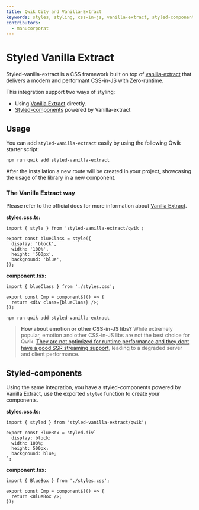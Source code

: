 ```yaml
---
title: Qwik City and Vanilla-Extract
keywords: styles, styling, css-in-js, vanilla-extract, styled-components
contributors:
  - manucorporat
---
```


# Styled Vanilla Extract

Styled-vanilla-extract is a CSS framework built on top of [vanilla-extract](https://vanilla-extract.style/) that delivers a modern and performant CSS-in-JS with Zero-runtime.

This integration support two ways of styling:

- Using [Vanilla Extract](https://vanilla-extract.style/) directly.
- [Styled-components](https://styled-components.com/) powered by Vanilla-extract

## Usage

You can add `styled-vanilla-extract` easily by using the following Qwik starter script:

```shell
npm run qwik add styled-vanilla-extract
```

After the installation a new route will be created in your project, showcasing the usage of the library in a new component.

### The Vanilla Extract way

Please refer to the official docs for more information about [Vanilla Extract](https://vanilla-extract.style/documentation/getting-started).

**styles.css.ts:**

```tsx
import { style } from 'styled-vanilla-extract/qwik';

export const blueClass = style({
  display: 'block',
  width: '100%',
  height: '500px',
  background: 'blue',
});
```

**component.tsx:**

```tsx
import { blueClass } from './styles.css';

export const Cmp = component$(() => {
  return <div class={blueClass} />;
});
```

```shell
npm run qwik add styled-vanilla-extract
```

> **How about emotion or other CSS-in-JS libs?** While extremely popular, emotion and other CSS-in-JS libs are not the best choice for Qwik. [They are not optimized for runtime performance and they dont have a good SSR streaming support](https://dev.to/srmagura/why-were-breaking-up-wiht-css-in-js-4g9b), leading to a degraded server and client performance.

## Styled-components

Using the same integration, you have a styled-components powered by Vanilla Extract, use the exported `styled` function to create your components.

**styles.css.ts:**

```tsx
import { styled } from 'styled-vanilla-extract/qwik';

export const BlueBox = styled.div`
  display: block;
  width: 100%;
  height: 500px;
  background: blue;
`;
```

**component.tsx:**

```tsx
import { BlueBox } from './styles.css';

export const Cmp = component$(() => {
  return <BlueBox />;
});
```

